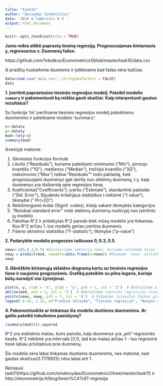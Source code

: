 ```yaml
---
title: "task15"
author: "Deivydas Sinkevičius"
date: '2016 m lapkritis 8 d '
output: html_document
---
```


```r
knitr::opts_chunk$set(echo = TRUE)
```

**Jums reikia atlikti paprastą tiesinę regresiją. Prognozuojamas kintamasis y, regresosrius x. Duomenų failas:**

https://github.com/1vbutkus/Econometrics1/blob/master/task15/data.csv

Iš pradžių nuskaitome duomenis ir įsitikiname kad failas nėra tuščias:
```r
data=read.csv('data.csv', stringsAsFactors = FALSE)
data
```


**1. Įvertinti paprastosios tiesinės regresijos modelį. Pateikti modelio `summary` ir pakomentuoti ką reiškia gauti skaičiai. Kaip interpretuoti gautus rezultatus?**

Su funkcija 'lm' įvertiname tiesinės regresijos modelį pateiktiems duomenims ir pateikiame modelio 'summary':
```r
x<-data$x
y<-data$y
mod<-lm(y~x)
summary(mod)
```
Išvestyje matome:

  1) Iškviestos funkcijos formulė
  2) Likutis ("Residuals"), kuriame pateikiami minimumo ("Min"), pirmojo kvantilio ("1Q"), medianos ("Median"), trečiojo kvantilio ("3Q"), maksimumo ("Max") taškai."Residuals"" rodo paklaidą, kiek prognozuojami duomenys gali skirtis nuo stebimų duomenų, t.y. kaip duomenys yra išsibarstę apie regresijos tiesę.
  3) Koeficientai("Coefficients"): įvertis ("Estimate"), standartinė paklaida ("Std. Error"), Stjudento kriterijaus statistikos t reikšmė ("t value"), tikimybė (" Pr(>|t|)")
  4) Reikšmingumo kodai (Signif. codes), kitaip sakant tikimybės kategorijos
  5) "Residual standard error" rodo stebimų duomenų nuokrypį nuo įvertinto jų modelio
  6) Pakeltas R^2 ir pritaikytas R^2 parodo kiek mūsų modelis yra tinkamas. Kuo R^2 arčiau 1, tuo modelis geriau įvertina duomenis.
  7) Fišerio skirstinio statistika ("F-statistic"), tikimybė ("p-value")

**2. Padarykite modelio prognozes taškuose $0, 0.3, 0.5$.**
```r
newx<-c(0,0.3,0.5) #Susikuriame vektorių newx, kuriame nurodome šiuos taškus
newy = predict(mod, newdata=data.frame(x=newx)) #Randame 'newx' atitinkamą koordinatę 'newy'
newy
```

**3. Išbrėžkite kintamųjų sklaidos diagramą kartu su tiesinės regresijos tiese ir naujomis prognozėmis. Grafiką pateikite su pilna legena, kurioje būtų nurodyti visi žymėjimai.**
```r
plot(x, y, xlab = "x", ylab = "y", pch = 1, col = '2')  # Nubraižome pirminių duomenų sklaidą
abline(mod, pch = 3, col = '3')  # Nubrėžiame tiesinės regresijos tiesę
points(newx, newy, pch = 7, col = '4')  # Pažymime įsivestus taškus grafike
legend( 0.45, 2.15, c("Pradinė sklaida", "Tiesinė regresija", "Naujos reikšmės"), lty = c(0, 1, 0), pch = c(1, 3, 7), col = c('2','3','4'))  # Susikuriame legendą
```

**4. Pakomentuokite ar tinkamas šis modelis duotiems duomenims. Ar galite pateikti tobulinimo pasiūlymų?**
```r
(summary(mod))$r.squared
```
R^2 yra statistinis matas, kuris parodo, kaip duomenys yra „arti“ regresinės tiesės. R^2 reikšmė yra intervale [0,1], tad kuo matas arčiau 1 - tuo regresinė tiesė labiau prisitaikiusi prie duomenų.

Šis modelis nėra labai tinkamas duotiems duomenims, nes matome, kad gautas skaičius(0.7178925) nėra labai arti 1.

Rėmiausi task11(https://github.com/sindeivydas/Econometrics1/tree/master/task11) ir http://ekonometrija.lt/blog/tiesin%C4%97-regresija
